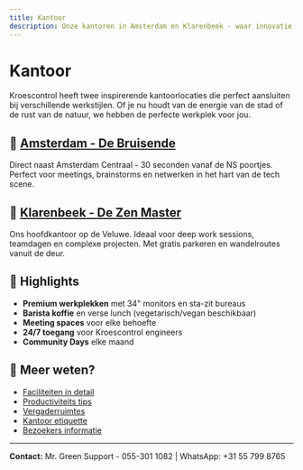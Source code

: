 ```yaml
---
title: Kantoor
description: Onze kantoren in Amsterdam en Klarenbeek - waar innovatie en samenwerking samenkomen
---
```


# Kantoor

Kroescontrol heeft twee inspirerende kantoorlocaties die perfect aansluiten bij verschillende werkstijlen. Of je nu houdt van de energie van de stad of de rust van de natuur, we hebben de perfecte werkplek voor jou.

## 📍 [Amsterdam - De Bruisende](/public/kantoor/amsterdam)

Direct naast Amsterdam Centraal - 30 seconden vanaf de NS poortjes. Perfect voor meetings, brainstorms en netwerken in het hart van de tech scene.

## 📍 [Klarenbeek - De Zen Master](/public/kantoor/klarenbeek)

Ons hoofdkantoor op de Veluwe. Ideaal voor deep work sessions, teamdagen en complexe projecten. Met gratis parkeren en wandelroutes vanuit de deur.

## 🎯 Highlights

- **Premium werkplekken** met 34" monitors en sta-zit bureaus
- **Barista koffie** en verse lunch (vegetarisch/vegan beschikbaar)
- **Meeting spaces** voor elke behoefte
- **24/7 toegang** voor Kroescontrol engineers
- **Community Days** elke maand

## 🔗 Meer weten?

- [Faciliteiten in detail](/public/kantoor/faciliteiten)
- [Productiviteits tips](/public/kantoor/productief-werken)
- [Vergaderruimtes](/public/kantoor/vergaderruimtes)
- [Kantoor etiquette](/public/kantoor/gebruik)
- [Bezoekers informatie](/public/bezoekers)

---

**Contact:** Mr. Green Support - 055-301 1082 | WhatsApp: +31 55 799 8765
